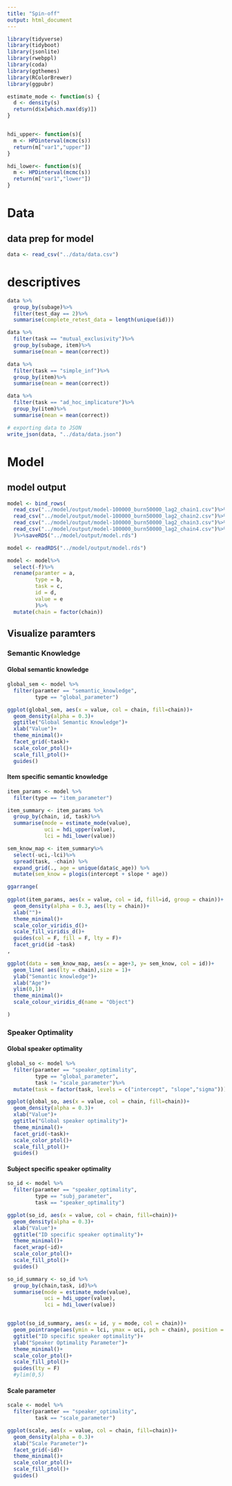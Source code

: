 ```yaml
---
title: "Spin-off"
output: html_document
---
```


```r
library(tidyverse)
library(tidyboot)
library(jsonlite)
library(rwebppl)
library(coda)
library(ggthemes)
library(RColorBrewer)
library(ggpubr)

estimate_mode <- function(s) {
  d <- density(s)
  return(d$x[which.max(d$y)])
}


hdi_upper<- function(s){
  m <- HPDinterval(mcmc(s))
  return(m["var1","upper"])
}

hdi_lower<- function(s){
  m <- HPDinterval(mcmc(s))
  return(m["var1","lower"])
}


```

# Data

## data prep for model

```r
data <- read_csv("../data/data.csv")
```
# descriptives
```r
data %>%
  group_by(subage)%>%
  filter(test_day == 2)%>%
  summarise(complete_retest_data = length(unique(id)))
```

```r
data %>%
  filter(task == "mutual_exclusivity")%>%
  group_by(subage, item)%>%
  summarise(mean = mean(correct))

data %>%
  filter(task == "simple_inf")%>%
  group_by(item)%>%
  summarise(mean = mean(correct))

data %>%
  filter(task == "ad_hoc_implicature")%>%
  group_by(item)%>%
  summarise(mean = mean(correct))
```


```r
# exporting data to JSON
write_json(data, "../data/data.json")
```

# Model 

## model output
```r
model <- bind_rows(
  read_csv("../model/output/model-100000_burn50000_lag2_chain1.csv")%>%mutate(chain = 1),
  read_csv("../model/output/model-100000_burn50000_lag2_chain2.csv")%>%mutate(chain = 2),
  read_csv("../model/output/model-100000_burn50000_lag2_chain3.csv")%>%mutate(chain = 3),
  read_csv("../model/output/model-100000_burn50000_lag2_chain4.csv")%>%mutate(chain = 4)
  )%>%saveRDS("../model/output/model.rds")

model <- readRDS("../model/output/model.rds")
```

```r
model <- model%>%
  select(-f)%>%
  rename(paramter = a, 
         type = b,
         task = c,
         id = d,
         value = e
         )%>%
  mutate(chain = factor(chain))
```

## Visualize paramters

### Semantic Knowledge

#### Global semantic knowledge

```r
global_sem <- model %>%
  filter(paramter == "semantic_knowledge",
         type == "global_parameter")

ggplot(global_sem, aes(x = value, col = chain, fill=chain))+
  geom_density(alpha = 0.3)+
  ggtitle("Global Semantic Knowledge")+
  xlab("Value")+
  theme_minimal()+
  facet_grid(~task)+
  scale_color_ptol()+
  scale_fill_ptol()+
  guides()

```

#### Item specific semantic knowledge

```r

item_params <- model %>%
  filter(type == "item_parameter")

item_summary <- item_params %>%
  group_by(chain, id, task)%>%
  summarise(mode = estimate_mode(value),
            uci = hdi_upper(value),
            lci = hdi_lower(value))

sem_know_map <- item_summary%>%
  select(-uci,-lci)%>%
  spread(task, -chain) %>%
  expand_grid(., age = unique(data$c_age)) %>%
  mutate(sem_know = plogis(intercept + slope * age))

ggarrange(
  
ggplot(item_params, aes(x = value, col = id, fill=id, group = chain))+
  geom_density(alpha = 0.3, aes(lty = chain))+
  xlab("")+
  theme_minimal()+
  scale_color_viridis_d()+
  scale_fill_viridis_d()+
  guides(col = F, fill = F, lty = F)+
  facet_grid(id ~task)
,

ggplot(data = sem_know_map, aes(x = age+3, y= sem_know, col = id))+
  geom_line( aes(lty = chain),size = 1)+
  ylab("Semantic knowledge")+
  xlab("Age")+
  ylim(0,1)+
  theme_minimal()+
  scale_colour_viridis_d(name = "Object")

)
```


### Speaker Optimality

#### Global speaker optimality

```r
global_so <- model %>%
  filter(paramter == "speaker_optimality",
         type == "global_parameter",
         task != "scale_parameter")%>%
  mutate(task = factor(task, levels = c("intercept", "slope","sigma")))

ggplot(global_so, aes(x = value, col = chain, fill=chain))+
  geom_density(alpha = 0.3)+
  xlab("Value")+
  ggtitle("Global speaker optimality")+
  theme_minimal()+
  facet_grid(~task)+
  scale_color_ptol()+
  scale_fill_ptol()+
  guides()
```


#### Subject specific speaker optimality
```r
so_id <- model %>%
  filter(paramter == "speaker_optimality",
         type == "subj_parameter",
         task == "speaker_optimality")

ggplot(so_id, aes(x = value, col = chain, fill=chain))+
  geom_density(alpha = 0.3)+
  xlab("Value")+
  ggtitle("ID specific speaker optimality")+
  theme_minimal()+
  facet_wrap(~id)+
  scale_color_ptol()+
  scale_fill_ptol()+
  guides()
```

```r
so_id_summary <- so_id %>%
  group_by(chain,task, id)%>%
  summarise(mode = estimate_mode(value),
            uci = hdi_upper(value),
            lci = hdi_lower(value))


ggplot(so_id_summary, aes(x = id, y = mode, col = chain))+
  geom_pointrange(aes(ymin = lci, ymax = uci, pch = chain), position = position_dodge(width = .5))+
  ggtitle("ID specific speaker optimality")+
  ylab("Speaker Optimality Parameter")+
  theme_minimal()+
  scale_color_ptol()+
  scale_fill_ptol()+
  guides(lty = F)
  #ylim(0,5)

```
#### Scale parameter

```r
scale <- model %>%
  filter(paramter == "speaker_optimality",
         task == "scale_parameter")

ggplot(scale, aes(x = value, col = chain, fill=chain))+
  geom_density(alpha = 0.3)+
  xlab("Scale Parameter")+
  facet_grid(~id)+
  theme_minimal()+
  scale_color_ptol()+
  scale_fill_ptol()+
  guides()

```


